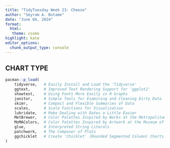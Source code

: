 ```yaml
---
title: "TidyTuesday Week 23: Cheese"
author: "Seyram A. Butame"
date: "June 04, 2024"
format:
  html: 
   theme: cosmo
highlight: kate
editor_options:
  chunk_output_type: console
---
```


## CHART TYPE


```r

pacman::p_load(
    tidyverse,   # Easily Install and Load the 'Tidyverse'
    ggtext,      # Improved Text Rendering Support for 'ggplot2'
    showtext,    # Using Fonts More Easily in R Graphs
    janitor,     # Simple Tools for Examining and Cleaning Dirty Data
    skimr,       # Compact and Flexible Summaries of Data
    scales,      # Scale Functions for Visualization
    lubridate,   # Make Dealing with Dates a Little Easier
    MetBrewer,   # Color Palettes Inspired by Works at the Metropolitan Museum of Art
    MoMAColors,  # Color Palettes Inspired by Artwork at the Museum of Modern Art in New York City
    glue,        # Interpreted String Literals
    patchwork,   # The Composer of Plots
    ggchicklet   # Create 'Chicklet' (Rounded Segmented Column) Charts 
)

```

